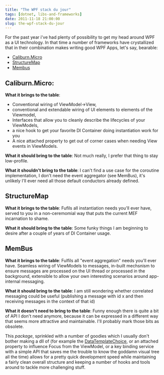 ```yaml
---
title: "The WPF stack du jour"
tags: [dotnet, libs-and-frameworks]
date: 2011-11-18 21:00:00
slug: the-wpf-stack-du-jour
---
```


For the past year i've had plenty of possibility to get my head around WPF as a UI technology. 
In that time a number of frameworks have crystallized that in their combination makes writing good WPF Apps, let's say, bearable:

* [Caliburn.Micro][1]
* [StructureMap][2]
* [Membus][3]


## Caliburn.Micro:

__What it brings to the table__: 

* Conventional wiring of ViewModel->View, 
* conventional and extendable wiring of UI elements to elements of the Viewmodel, 
* Interfaces that allow you to cleanly describe the lifecycles of your ViewModels, 
* a nice hook to get your favorite DI Container doing instantiation work for you
* A nice attached property to get out of corner cases when needing View events in ViewModels.

__What it should bring to the table__: Not much really, I prefer that thing to stay low-profile.

__What it shouldn't bring to the table__: I can't find a use case for the coroutine implementation, I don't need the event aggregator (see MemBus), it's unlikely I'll ever need all those default conductors already defined.

## StructureMap

__What it brings to the table__: Fufils all instantiation needs you'll ever have, served to you in a non-ceremomial way that puts the current MEF incarnation to shame.

__What it should bring to the table__: Some funky things I am beginning to desire after a couple of years of DI Container usage.

## MemBus

__What it brings to the table__: Fulfils all "event aggregation" needs you'll ever have. Seamless wiring of ViewModels to messages, in-built mechsnism to ensure messages are processed on the UI thread or processed in the background, extensible to allow your own interesting scenarios around app-internal messaging.

__What it should bring to the table__: I am still wondering whether correlated messaging could be useful (publishing a message with id x and then receiving messages in the context of that id)

__What it doesn't need to bring to the table__: Funny enough there is quite a bit of API I don't need anymore, because it can be expressed in a different way that seems more attractive and maintainable. I'll probably mark those bits as obsolete.

This _package_, sprinkled with a number of goodies which I usually don't bother making a dll of (for example the [DataTemplateChoice][4], or an attached property to influence Focus from the ViewModel, or a key binding service with a simple API that saves me the trouble to know the goddamn visual tree all the time) allows for a pretty quick development speed while maintaining a fairly clean overall structure and keeping a number of hooks and tools around to tackle more challenging stuff.

  [1]: http://caliburnmicro.codeplex.com/
  [2]: https://github.com/structuremap/structuremap
  [3]: https://github.com/flq/MemBus
  [4]: /2011/02/18/more-datatemplates-in-wpf